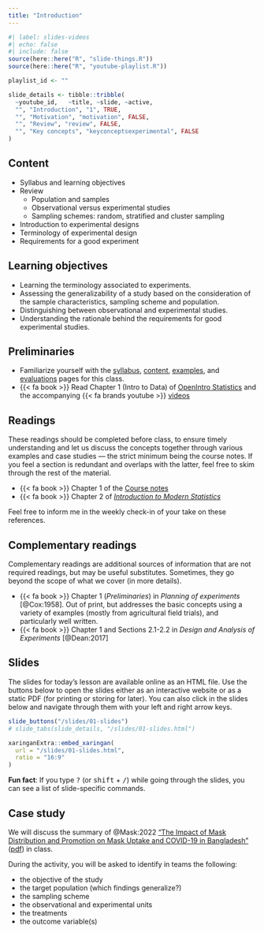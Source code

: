 ```yaml
---
title: "Introduction"
---
```


```r
#| label: slides-videos
#| echo: false
#| include: false
source(here::here("R", "slide-things.R"))
source(here::here("R", "youtube-playlist.R"))

playlist_id <- ""

slide_details <- tibble::tribble(
  ~youtube_id,   ~title, ~slide, ~active,
  "", "Introduction", "1", TRUE,
  "", "Motivation", "motivation", FALSE,
  "", "Review", "review", FALSE,
  "", "Key concepts", "keyconceptsexperimental", FALSE
)
```

## Content

- Syllabus and learning objectives
- Review
    - Population and samples
    - Observational versus experimental studies
    - Sampling schemes: random, stratified and cluster sampling
- Introduction to experimental designs
- Terminology of experimental design
- Requirements for a good experiment


## Learning objectives

- Learning the terminology associated to experiments.
- Assessing the generalizability of a study based on the consideration of the sample characteristics, sampling scheme and population.
- Distinguishing between observational and experimental studies.
- Understanding the rationale behind the requirements for good experimental studies.

## Preliminaries

- Familiarize yourself with the [syllabus](/syllabus), [content](/content/), [examples](/example/), and [evaluations](/evaluations/) pages for this class.
- {{< fa book >}} Read Chapter 1 (Intro to Data) of [OpenIntro Statistics](https://www.openintro.org/book/os/) and the accompanying {{< fa brands youtube >}} [videos](https://www.youtube.com/playlist?list=PLkIselvEzpM6pZ76FD3NoCvvgkj_p-dE8)


## Readings

:::{.callout-warning}
These readings should be completed before class, to ensure timely understanding and let us discuss the concepts together through various examples and case studies --- the strict minimum being the course notes. If you feel a section is redundant and overlaps with the latter, feel free to skim through the rest of the material.
:::

- {{< fa book >}} Chapter 1 of the [Course notes](https://lbelzile.github.io/math80667a/01-introduction.html)
- {{< fa book >}} Chapter 2 of [*Introduction to Modern Statistics*](https://openintro-ims.netlify.app/data-design.html)

Feel free to inform me in the weekly check-in of your take on these references.

## Complementary readings

:::{.callout-warning}
Complementary readings are additional sources of information that are not required readings, but may be useful substitutes. Sometimes, they go beyond the scope of what we cover (in more details).
:::


- {{< fa book >}} Chapter 1 (*Preliminaries*) in *Planning of experiments*  [@Cox:1958]. Out of print, but addresses the basic concepts using a variety of examples (mostly from agricultural field trials), and particularly well written.
- {{< fa book >}} Chapter 1 and Sections 2.1-2.2 in *Design and Analysis of Experiments*  [@Dean:2017]

## Slides

The slides for today's lesson are available online as an HTML file. Use the buttons below to open the slides either as an interactive website or as a static PDF (for printing or storing for later). You can also click in the slides below and navigate through them with your left and right arrow keys.

```r
slide_buttons("/slides/01-slides")
# slide_tabs(slide_details, "/slides/01-slides.html")
```

```r
xaringanExtra::embed_xaringan(
  url = "/slides/01-slides.html",
  ratio = "16:9"
)
```

:::{.callout-tip}
**Fun fact**: If you type <kbd>?</kbd> (or <kbd>shift</kbd> + <kbd>/</kbd>) while going through the slides, you can see a list of slide-specific commands.
:::

## Case study

We will discuss the summary of @Mask:2022 ["The Impact of Mask Distribution and Promotion on Mask Uptake and COVID-19 in Bangladesh"](https://www.povertyactionlab.org/evaluation/impact-mask-distribution-and-promotion-mask-uptake-and-covid-19-bangladesh) ([pdf](https://web.archive.org/web/20221126024634/https://www.poverty-action.org/printpdf/47486)) in class.

During the activity, you will be asked to identify in teams the following:

- the objective of the study
- the target population (which findings generalize?)
- the sampling scheme
- the observational and experimental units
- the treatments
- the outcome variable(s)

